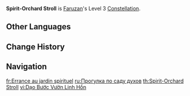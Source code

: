 {{Constellation Infobox
|image         = Constellation Spirit-Orchard Stroll.png
|character     = Faruzan
|level         = 3
|description   = Increases the Level of [[Wind Realm of Nasamjnin]] by 3.<br>Maximum upgrade level is 15.
|utility1      = Talent Level Increase
|utility2      = Elemental Skill Level Increase
}}
'''Spirit-Orchard Stroll''' is [[Faruzan]]'s Level 3 [[Constellation]].

<!--
==Gameplay Notes==
--><!--
==Preview==
{{Preview
|file={{subst:PAGENAME}} Preview
}}
-->
==Other Languages==
{{Other Languages
|en      = Spirit-Orchard Stroll
|zhs     = 漫行灵圃
|zhs_rm  = Mànxíng Língpǔ
|zht     = 漫行靈圃
|zht_rm  = Mànxíng Língpǔ
|zh_tl   =
|ja      = 霊囿漫遊
|ja_rm   = Reiyuu Man'yuu
|ja_tl   = Spirit-Garden Tour
|ko      = 영혼의 정원 산책
|ko_rm   = Yeonghon-ui Jeongwon Sanchaek
|ko_tl   = Garden Walking of Spirit
|es      = Sosiego en el jardín
|es_tl   = Calm in the Garden
|fr      = Errance au jardin spirituel
|fr_tl   = Wandering in the Spiritual Garden
|ru      = Прогулка по саду духов
|ru_tl   = Stroll in the Orchard of Spirits
|th      = Spirit-Orchard Stroll
|vi      = Dạo Bước Vườn Linh Hồn
|vi_tl   = 
|de      = Spaziergang durch den Garten des Gottes
|de_tl   = Stroll Through the Garden of the God
|id      = Spirit-Orchard Stroll
|pt      = Vagando pelo Jardim Espiritual
|pt_tl   = Wandering Through the Spiritual Garden
|tr      = Ruhani Bostan Yolculuğu
|tr_tl   = Spiritual Orchard Stroll
|it      = Passeggiata nel giardino infestato
|it_tl   = Stroll in the Haunted Garden
}}

==Change History==
{{Change History|3.3}}

==Navigation==
{{Talent Navbox|Faruzan}}

[[fr:Errance au jardin spirituel]]
[[ru:Прогулка по саду духов]]
[[th:Spirit-Orchard Stroll]]
[[vi:Dạo Bước Vườn Linh Hồn]]